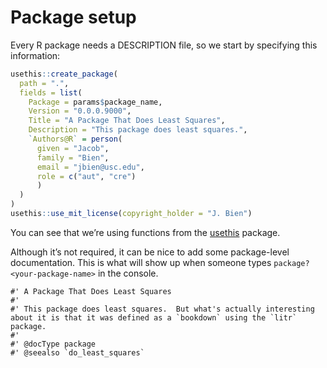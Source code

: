 # Package setup

Every R package needs a DESCRIPTION file, so we start by specifying this information:

```r
usethis::create_package(
  path = ".",
  fields = list(
    Package = params$package_name,
    Version = "0.0.0.9000",
    Title = "A Package That Does Least Squares",
    Description = "This package does least squares.",
    `Authors@R` = person(
      given = "Jacob",
      family = "Bien",
      email = "jbien@usc.edu",
      role = c("aut", "cre")
      )
  )
)
usethis::use_mit_license(copyright_holder = "J. Bien")
```

You can see that we're using functions from the [usethis](https://usethis.r-lib.org/) package.

Although it's not required, it can be nice to add some package-level documentation.  This is what will show up when someone types `package?<your-package-name>` in the console.

```package_doc
#' A Package That Does Least Squares
#'
#' This package does least squares.  But what's actually interesting about it is that it was defined as a `bookdown` using the `litr` package.
#' 
#' @docType package
#' @seealso `do_least_squares`
```
